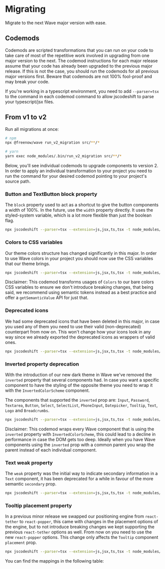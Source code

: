 

<Meta title="Migrating" />

# Migrating

Migrate to the next Wave major version with ease.

## Codemods

Codemods are scripted transformations that you can run on your code to take care of most of the repetitive work involved
in upgrading from one major version to the next. The codemod instructions for each major release assume that your code
has already been upgraded to the previous major release. If this is not the case, you should run the codemods for all
previous major versions first. Beware that codemods are not 100% fool-proof and may break your code.

If you're working in a typescript environment, you need to add `--parser=tsx` to the command in each codemod command to
allow jscodeshift to parse your typescript/jsx files.

## From v1 to v2

Run all migrations at once:

```bash
# npm
npx @freenow/wave run_v2_migration src/**/*

# yarn
yarn exec node_modules/.bin/run_v2_migration src/**/*

```

Below, you'll see individual codemods to upgrade components to version 2.
In order to apply an individual transformation to your project
you need to run the command for your desired codemod pointing to your project's source path.

### Button and TextButton block property

The `block` property used to act as a shortcut to give the button components a width of 100%. In the future, use the `width` property
directly. It uses the styled-system variable, which is a lot more flexible than just the boolean flag.

```bash
npx jscodeshift --parser=tsx --extension=js,jsx,ts,tsx -t node_modules/@freenow/wave/lib/cjs/codemods/block-to-width-100.js path/to/src
```

### Colors to CSS variables

Our theme colors structure has changed significantly in this major. In order to use Wave colors in your project you should now use the CSS variables
that our theme brings.

```bash
npx jscodeshift --parser=tsx --extension=js,jsx,ts,tsx -t node_modules/@freenow/wave/lib/cjs/codemods/colors-to-css-vars.js path/to/src
```

Disclaimer: This codemod transforms usages of `Colors` to our bare colors CSS variables to ensure we don't introduce breaking changes, that being said,
we recommend using semantic tokens instead as a best practice and offer a `getSemanticValue` API for just that.

### Deprecated icons

We had some deprecated icons that have been deleted in this major, in case you used any of them you need to use their valid (non-deprecated) counterpart from now on.
This won't change how your icons look in any way since we already exported the deprecated icons as wrappers of valid ones.

```bash
npx jscodeshift --parser=tsx --extension=js,jsx,ts,tsx -t node_modules/@freenow/wave/lib/cjs/codemods/deprecated-icons.js path/to/src
```

### Inverted property deprecation

With the introduction of our new dark theme in Wave we've removed the `inverted` property that several components had. In case you want a specific component to have
the styling of the opposite theme you need to wrap it with the `InvertedColorScheme` component.

The components that supported the `inverted` prop are: `Input`, `Password`, `Textarea`, `Button`, `Select`, `SelectList`, `PhoneInput`, `Datepicker`, `Tooltip`, `Text`, `Logo` and `Breadcrumbs`.

```bash
npx jscodeshift --parser=tsx --extension=js,jsx,ts,tsx -t node_modules/@freenow/wave/lib/cjs/codemods/inverted-to-wrapper.js path/to/src
```

Disclaimer: This codemod wraps every Wave component that is using the `inverted` property with `InvertedColorScheme`, this could lead to a decline in performance in case the
DOM gets too deep. Ideally when you have Wave components using the `inverted` prop with a common parent you wrap the parent instead of each individual component.

### Text weak property

The `weak` property was the initial way to indicate secondary information in a `Text` component, it has been deprecated for a while in favour of
the more semantic `secondary` prop.

```bash
npx jscodeshift --parser=tsx --extension=js,jsx,ts,tsx -t node_modules/@freenow/wave/lib/cjs/codemods/weak-to-secondary.js path/to/src
```

### Tooltip placement property

In a previous minor release we swapped our positioning engine from `react-tether` to `react-popper`, this came with changes in the placement options
of the engine, but to not introduce breaking changes we kept supporting the previous `react-tether` options as well. From now on you need to use the new
`react-popper` options. This change only affects the `Tooltip` component `placement` prop.

```bash
npx jscodeshift --parser=tsx --extension=js,jsx,ts,tsx -t node_modules/@freenow/wave/lib/cjs/codemods/tooltip-placement.js path/to/src
```

You can find the mappings in the following table:

<PlacementMappingsTable />

